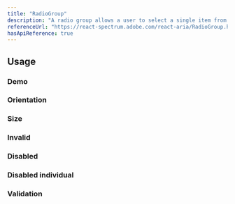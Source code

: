 ```yaml
---
title: "RadioGroup"
description: "A radio group allows a user to select a single item from a list of mutually exclusive options."
referenceUrl: "https://react-spectrum.adobe.com/react-aria/RadioGroup.html"
hasApiReference: true
---
```


## Usage

### Demo

<ComponentPreview slug="radioGroup/demo" />

### Orientation

<ComponentPreview slug="radioGroup/orientation" />

### Size

<ComponentPreview slug="radioGroup/size" />

### Invalid

<ComponentPreview slug="radioGroup/invalid" />

### Disabled

<ComponentPreview slug="radioGroup/disabled" />

### Disabled individual

<ComponentPreview slug="radioGroup/disabledIndividual" />

### Validation

<ComponentPreview slug="radioGroup/validation" />
